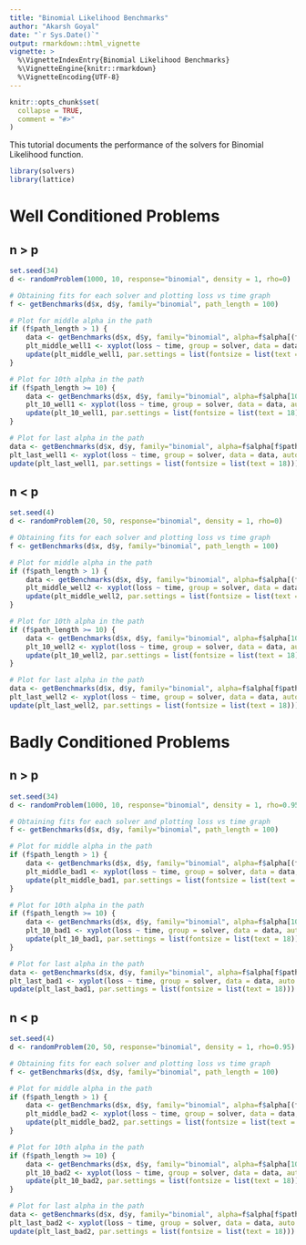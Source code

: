 ```yaml
---
title: "Binomial Likelihood Benchmarks"
author: "Akarsh Goyal"
date: "`r Sys.Date()`"
output: rmarkdown::html_vignette
vignette: >
  %\VignetteIndexEntry{Binomial Likelihood Benchmarks}
  %\VignetteEngine{knitr::rmarkdown}
  %\VignetteEncoding{UTF-8}
---
```


```r
knitr::opts_chunk$set(
  collapse = TRUE,
  comment = "#>"
)
```

This tutorial documents the performance of the solvers for Binomial Likelihood function.

```r
library(solvers)
library(lattice)
```
# Well Conditioned Problems
## n > p
```r
set.seed(34)
d <- randomProblem(1000, 10, response="binomial", density = 1, rho=0)

# Obtaining fits for each solver and plotting loss vs time graph
f <- getBenchmarks(d$x, d$y, family="binomial", path_length = 100)
```

```r
# Plot for middle alpha in the path
if (f$path_length > 1) {
    data <- getBenchmarks(d$x, d$y, family="binomial", alpha=f$alpha[(f$path_length %/% 2)+1])
    plt_middle_well1 <- xyplot(loss ~ time, group = solver, data = data, auto.key = list(corner = c(0.9, 0.9)), type = "l")
    update(plt_middle_well1, par.settings = list(fontsize = list(text = 18)))
}
```

```r
# Plot for 10th alpha in the path
if (f$path_length >= 10) {
    data <- getBenchmarks(d$x, d$y, family="binomial", alpha=f$alpha[10])
    plt_10_well1 <- xyplot(loss ~ time, group = solver, data = data, auto.key = list(corner = c(0.9, 0.9)), type = "l")
    update(plt_10_well1, par.settings = list(fontsize = list(text = 18)))
}
```

```r
# Plot for last alpha in the path
data <- getBenchmarks(d$x, d$y, family="binomial", alpha=f$alpha[f$path_length])
plt_last_well1 <- xyplot(loss ~ time, group = solver, data = data, auto.key = list(corner = c(0.9, 0.9)), type = "l")
update(plt_last_well1, par.settings = list(fontsize = list(text = 18)))
```

## n < p

```r
set.seed(4)
d <- randomProblem(20, 50, response="binomial", density = 1, rho=0)

# Obtaining fits for each solver and plotting loss vs time graph
f <- getBenchmarks(d$x, d$y, family="binomial", path_length = 100)
```

```r
# Plot for middle alpha in the path
if (f$path_length > 1) {
    data <- getBenchmarks(d$x, d$y, family="binomial", alpha=f$alpha[(f$path_length %/% 2)+1])
    plt_middle_well2 <- xyplot(loss ~ time, group = solver, data = data, auto.key = list(corner = c(0.9, 0.9)), type = "l")
    update(plt_middle_well2, par.settings = list(fontsize = list(text = 18)))
}
```

```r
# Plot for 10th alpha in the path
if (f$path_length >= 10) {
    data <- getBenchmarks(d$x, d$y, family="binomial", alpha=f$alpha[10])
    plt_10_well2 <- xyplot(loss ~ time, group = solver, data = data, auto.key = list(corner = c(0.9, 0.9)), type = "l")
    update(plt_10_well2, par.settings = list(fontsize = list(text = 18)))
}
```

```r
# Plot for last alpha in the path
data <- getBenchmarks(d$x, d$y, family="binomial", alpha=f$alpha[f$path_length])
plt_last_well2 <- xyplot(loss ~ time, group = solver, data = data, auto.key = list(corner = c(0.9, 0.9)), type = "l")
update(plt_last_well2, par.settings = list(fontsize = list(text = 18)))
```

# Badly Conditioned Problems
## n > p
```r
set.seed(34)
d <- randomProblem(1000, 10, response="binomial", density = 1, rho=0.95)

# Obtaining fits for each solver and plotting loss vs time graph
f <- getBenchmarks(d$x, d$y, family="binomial", path_length = 100)
```

```r
# Plot for middle alpha in the path
if (f$path_length > 1) {
    data <- getBenchmarks(d$x, d$y, family="binomial", alpha=f$alpha[(f$path_length %/% 2)+1])
    plt_middle_bad1 <- xyplot(loss ~ time, group = solver, data = data, auto.key = list(corner = c(0.9, 0.9)), type = "l")
    update(plt_middle_bad1, par.settings = list(fontsize = list(text = 18)))
}
```

```r
# Plot for 10th alpha in the path
if (f$path_length >= 10) {
    data <- getBenchmarks(d$x, d$y, family="binomial", alpha=f$alpha[10])
    plt_10_bad1 <- xyplot(loss ~ time, group = solver, data = data, auto.key = list(corner = c(0.9, 0.9)), type = "l")
    update(plt_10_bad1, par.settings = list(fontsize = list(text = 18)))
}
```

```r
# Plot for last alpha in the path
data <- getBenchmarks(d$x, d$y, family="binomial", alpha=f$alpha[f$path_length])
plt_last_bad1 <- xyplot(loss ~ time, group = solver, data = data, auto.key = list(corner = c(0.9, 0.9)), type = "l")
update(plt_last_bad1, par.settings = list(fontsize = list(text = 18)))
```

## n < p

```r
set.seed(4)
d <- randomProblem(20, 50, response="binomial", density = 1, rho=0.95)

# Obtaining fits for each solver and plotting loss vs time graph
f <- getBenchmarks(d$x, d$y, family="binomial", path_length = 100)
```

```r
# Plot for middle alpha in the path
if (f$path_length > 1) {
    data <- getBenchmarks(d$x, d$y, family="binomial", alpha=f$alpha[(f$path_length %/% 2)+1])
    plt_middle_bad2 <- xyplot(loss ~ time, group = solver, data = data, auto.key = list(corner = c(0.9, 0.9)), type = "l")
    update(plt_middle_bad2, par.settings = list(fontsize = list(text = 18)))
}
```

```r
# Plot for 10th alpha in the path
if (f$path_length >= 10) {
    data <- getBenchmarks(d$x, d$y, family="binomial", alpha=f$alpha[10])
    plt_10_bad2 <- xyplot(loss ~ time, group = solver, data = data, auto.key = list(corner = c(0.9, 0.9)), type = "l")
    update(plt_10_bad2, par.settings = list(fontsize = list(text = 18)))
}
```

```r
# Plot for last alpha in the path
data <- getBenchmarks(d$x, d$y, family="binomial", alpha=f$alpha[f$path_length])
plt_last_bad2 <- xyplot(loss ~ time, group = solver, data = data, auto.key = list(corner = c(0.9, 0.9)), type = "l")
update(plt_last_bad2, par.settings = list(fontsize = list(text = 18)))
```

